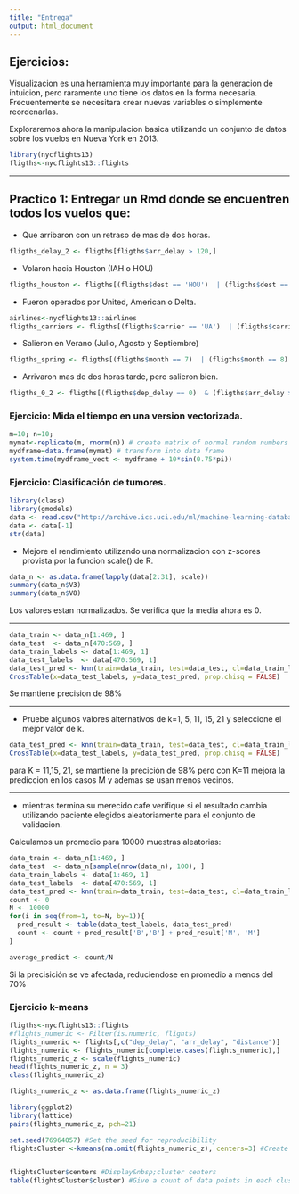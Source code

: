 ```yaml
---
title: "Entrega"
output: html_document
---
```


## Ejercicios:

Visualizacion es una herramienta muy importante para la generacion de intuicion, pero
raramente uno tiene los datos en la forma necesaria. Frecuentemente se necesitara 
crear nuevas variables o simplemente reordenarlas.

Exploraremos ahora la manipulacion basica utilizando un conjunto de datos sobre los
vuelos en Nueva York en 2013.

```r
library(nycflights13)
fligths<-nycflights13::flights
```

***
## Practico 1: Entregar un Rmd donde se encuentren todos los vuelos que:

- Que arribaron con un retraso de mas de dos horas.
```r
fligths_delay_2 <- fligths[fligths$arr_delay > 120,]
```

- Volaron hacia Houston (IAH o HOU)
```r
fligths_houston <- fligths[(fligths$dest == 'HOU')  | (fligths$dest == 'IAH'), ]
```

- Fueron operados por United, American o Delta.
```r
airlines<-nycflights13::airlines
fligths_carriers <- fligths[(fligths$carrier == 'UA')  | (fligths$carrier == 'AA')  | (fligths$carrier == 'DL'), ]
```

- Salieron en Verano (Julio, Agosto y Septiembre)
```r
fligths_spring <- fligths[(fligths$month == 7)  | (fligths$month == 8)  | (fligths$month == 9), ]
```

- Arrivaron mas de dos horas tarde, pero salieron bien.

```r
fligths_0_2 <- fligths[(fligths$dep_delay == 0)  & (fligths$arr_delay > 120), ]
```


### Ejercicio: Mida el tiempo en una version vectorizada.

```r
m=10; n=10;
mymat<-replicate(m, rnorm(n)) # create matrix of normal random numbers
mydframe=data.frame(mymat) # transform into data frame
system.time(mydframe_vect <- mydframe + 10*sin(0.75*pi))
```



### Ejercicio: Clasificación de tumores.


```r
library(class)
library(gmodels)
data <- read.csv("http://archive.ics.uci.edu/ml/machine-learning-databases/breast-cancer-wisconsin/wdbc.data",header=FALSE)
data <- data[-1]
str(data)
```

+ Mejore el rendimiento utilizando una normalizacion con z-scores provista por la funcion scale() de R.


```r
data_n <- as.data.frame(lapply(data[2:31], scale))
summary(data_n$V3)
summary(data_n$V8)
```

Los valores estan normalizados. Se verifica que la media ahora es 0.

***


```r
data_train <- data_n[1:469, ]
data_test  <- data_n[470:569, ] 
data_train_labels <- data[1:469, 1]
data_test_labels  <- data[470:569, 1]
data_test_pred <- knn(train=data_train, test=data_test, cl=data_train_labels, k=21)
CrossTable(x=data_test_labels, y=data_test_pred, prop.chisq = FALSE)
```

Se mantiene precision de 98%

***

+ Pruebe algunos valores alternativos de k=1, 5,  11, 15, 21 y seleccione el mejor valor de k.


```r
data_test_pred <- knn(train=data_train, test=data_test, cl=data_train_labels, k=11)
CrossTable(x=data_test_labels, y=data_test_pred, prop.chisq = FALSE)
```


para K = 11,15, 21, se mantiene la precición de 98% pero con K=11 mejora la prediccion en los casos M y ademas se usan menos vecinos.

***

+ mientras termina su merecido cafe verifique si el resultado cambia utilizando paciente elegidos aleatoriamente para el conjunto de validacion.


Calculamos un promedio para 10000 muestras aleatorias:

```r
data_train <- data_n[1:469, ]
data_test  <- data_n[sample(nrow(data_n), 100), ]
data_train_labels <- data[1:469, 1]
data_test_labels  <- data[470:569, 1]
data_test_pred <- knn(train=data_train, test=data_test, cl=data_train_labels, k=11)
count <- 0
N <- 10000
for(i in seq(from=1, to=N, by=1)){
  pred_result <- table(data_test_labels, data_test_pred)
  count <- count + pred_result['B','B'] + pred_result['M', 'M'] 
}

average_predict <- count/N

```

Si la precisición se ve afectada, reduciendose en promedio a menos del 70%

### Ejercicio k-means

```r
fligths<-nycflights13::flights
#flights_numeric <- Filter(is.numeric, flights)
flights_numeric <- flights[,c("dep_delay", "arr_delay", "distance")]
flights_numeric <- flights_numeric[complete.cases(flights_numeric),]
flights_numeric_z <- scale(flights_numeric)
head(flights_numeric_z, n = 3)
class(flights_numeric_z)

flights_numeric_z <- as.data.frame(flights_numeric_z)
```

```r
library(ggplot2)
library(lattice)
pairs(flights_numeric_z, pch=21)
```

```r
set.seed(76964057) #Set the seed for reproducibility
flightsCluster <-kmeans(na.omit(flights_numeric_z), centers=3) #Create 5 clusters, Remove columns 1 and 2


flightsCluster$centers #Display&nbsp;cluster centers
table(flightsCluster$cluster) #Give a count of data points in each cluster
```
